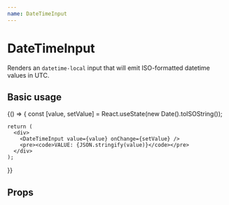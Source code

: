 ```yaml
---
name: DateTimeInput
---
```



# DateTimeInput

Renders an `datetime-local` input that will emit ISO-formatted datetime values in UTC.

## Basic usage

<Playground>
  {() => {
    const [value, setValue] = React.useState(new Date().toISOString());

    return (
      <div>
        <DateTimeInput value={value} onChange={setValue} />
        <pre><code>VALUE: {JSON.stringify(value)}</code></pre>
      </div>
    );

}}

</Playground>

## Props

<Props of={DateTimeInput} />

